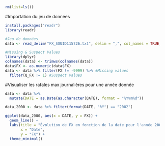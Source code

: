 ```{r}
rm(list=ls())
```

#Importation du jeu de données

```{r}
install.packages("readr")
library(readr)
```

```{r}
#Jeu de données
data <- read_delim("FX_SOUID115726.txt", delim = ",", col_names = TRUE, show_col_types = FALSE, skip = 18)

#Missing & Suspect Values
library(dplyr)
colnames(data) <- trimws(colnames(data))
data$FX <- as.numeric(data$FX)
data <- data %>% filter(FX != -9999) %>% #Missing values
  filter(Q_FX != 1) #Suspect values
```

#Visualiser les rafales max journalières pour une année donnée

```{r}
data <- data %>%
  mutate(DATE = as.Date(as.character(DATE), format = "%Y%m%d"))

data_2000 <- data %>% filter(format(DATE, "%Y") == "2002")

ggplot(data_2000, aes(x = DATE, y = FX)) +
  geom_line() +
  labs(title = "Évolution de FX en fonction de la date pour l'année 2000",
       x = "Date",
       y = "FX") +
  theme_minimal()
```
